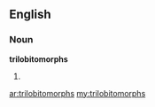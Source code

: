 ==English==

===Noun===
'''trilobitomorphs'''

# {{plural of|trilobitomorph}}

[[ar:trilobitomorphs]]
[[my:trilobitomorphs]]